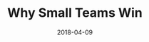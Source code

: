 ---
title: Why Small Teams Win
description: A short reflection on user experience and design.
date: 2018-04-09
readingTime: 1
---